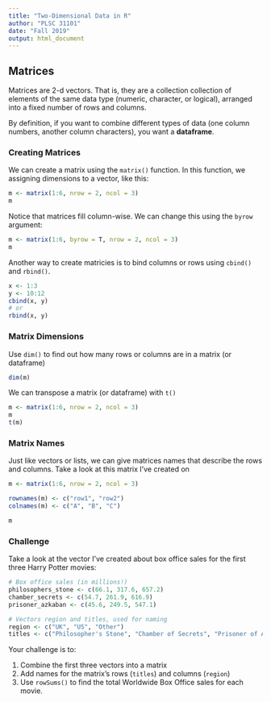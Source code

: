 ```yaml
---
title: "Two-Dimensional Data in R"
author: "PLSC 31101"
date: "Fall 2019"
output: html_document
---
```


## Matrices

Matrices are 2-d vectors. That is, they are a collection collection of elements of the same data type (numeric, character, or logical), arranged into a fixed number of rows and columns. 

By definition, if you want to combine different types of data (one column numbers, another column characters), you want a **dataframe**. 

### Creating Matrices

We can create a matrix using the `matrix()` function. In this function, we assigning dimensions to a vector, like this:

```r
m <- matrix(1:6, nrow = 2, ncol = 3)
m
```

Notice that matrices fill column-wise. We can change this using the `byrow` argument:

```r
m <- matrix(1:6, byrow = T, nrow = 2, ncol = 3)
m
```

Another way to create matricies is to bind columns or rows using `cbind()` and `rbind()`.

```r
x <- 1:3
y <- 10:12
cbind(x, y)
# or 
rbind(x, y)
```

### Matrix Dimensions

Use `dim()` to find out how many rows or columns are in a matrix (or dataframe)

```r
dim(m)
```

We can transpose a matrix (or dataframe) with `t()`

```r
m <- matrix(1:6, nrow = 2, ncol = 3)
m
t(m)
```

### Matrix Names

Just like vectors or lists, we can give matrices names that describe the rows and columns. Take a look at this matrix I've created on 

```r
m <- matrix(1:6, nrow = 2, ncol = 3)

rownames(m) <- c("row1", "row2")
colnames(m) <- c("A", "B", "C")

m
```

### Challenge

Take a look at the vector I've created about box office sales for the first three Harry Potter movies:

```r
# Box office sales (in millions!)
philosophers_stone <- c(66.1, 317.6, 657.2)
chamber_secrets <- c(54.7, 261.9, 616.9)
prisoner_azkaban <- c(45.6, 249.5, 547.1)

# Vectors region and titles, used for naming
region <- c("UK", "US", "Other")
titles <- c("Philosopher's Stone", "Chamber of Secrets", "Prisoner of Azkaban")
```

Your challenge is to:

1. Combine the first three vectors into a matrix
2. Add names for the matrix's rows (`titles`) and columns (`region`)
3. Use `rowSums()` to find the total Worldwide Box Office sales for each movie.